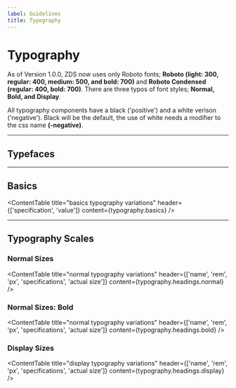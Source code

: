 ```yaml
---
label: Guidelines
title: Typography
---
```



# Typography

As of Version 1.0.0, ZDS now uses only Roboto fonts; **Roboto (light: 300, regular: 400, medium: 500, and bold: 700)** and **Roboto Condensed (regular: 400, bold: 700)**. There are three typos of font styles; **Normal, Bold, and Display**.

All typography components have a black ('positive') and a white verison ('negative'). Black will be the default, the use of white needs a modifier to the css name **(-negative)**.

---

## Typefaces

<Typefaces />

---

## Basics

<ContentTable
  title="basics typography variations"
  header={['specification', 'value']}
  content={typography.basics}
/>

---

## Typography Scales

### Normal Sizes

<ContentTable
  title="normal typography variations"
  header={['name', 'rem', 'px', 'specifications', 'actual size']}
  content={typography.headings.normal}
/>

### Normal Sizes: Bold

<ContentTable
  title="normal typography variations"
  header={['name', 'rem', 'px', 'specifications', 'actual size']}
  content={typography.headings.bold}
/>

### Display Sizes

<ContentTable
  title="display typography variations"
  header={['name', 'rem', 'px', 'specifications', 'actual size']}
  content={typography.headings.display}
/>
